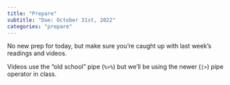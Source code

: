 ```yaml
---
title: "Prepare"
subtitle: "Due: October 31st, 2022"
categories: "prepare"
---
```


No new prep for today, but make sure you're caught up with last week's readings and videos.

::: callout-note
Videos use the "old school" pipe (`%>%`) but we'll be using the newer (`|>`) pipe operator in class.
:::
